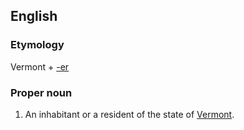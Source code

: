 ==English==

===Etymology===
Vermont + [[-er]]

===Proper noun===
{{en-noun|Vermonters}}

# An inhabitant or a resident of the state of [[Vermont]].